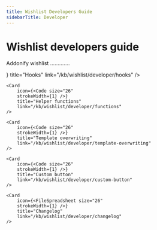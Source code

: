 ```yaml
---
title: Wishlist Developers Guide
sidebarTitle: Developer
---
```




# Wishlist developers guide 

Addonify wishlist .............

<Cards>
	<Card 
		icon={<Code size="26" 
		strokeWidth={1} />} 
		title="Hooks" 
		link="/kb/wishlist/developer/hooks" 
	/>
	
	<Card 
		icon={<Code size="26" 
		strokeWidth={1} />} 
		title="Helper functions" 
		link="/kb/wishlist/developer/functions" 
	/>

	<Card 
		icon={<Code size="26" 
		strokeWidth={1} />} 
		title="Template overwriting" 
		link="/kb/wishlist/developer/template-overwriting" 
	/>

	<Card 
		icon={<Code size="26" 
		strokeWidth={1} />} 
		title="Custom button" 
		link="/kb/wishlist/developer/custom-button" 
	/>

	<Card 
		icon={<FileSpreadsheet size="26" 
		strokeWidth={1} />} 
		title="Changelog" 
		link="/kb/wishlist/developer/changelog" 
	/>
</Cards>